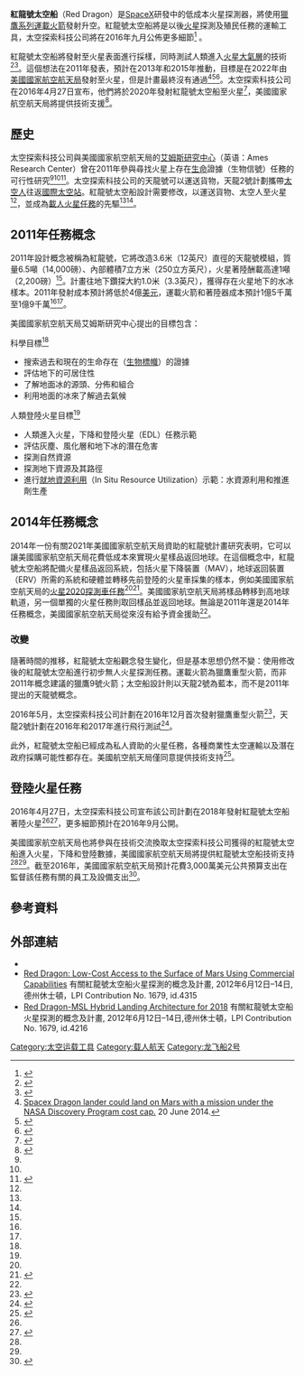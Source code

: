{{Infobox spacecraft
| Name = 紅龍號太空船
| Image = [[File:Dragon_to_Mars_(21424800115).jpg|300px]]
| Caption =紅龍號太空船登陸火星
| Organization = [[SpaceX|SpaceX]]
| current_destination  = [[Mars|Mars]]
| Major_Contractors = [[SpaceX|SpaceX]]
| Mission_Type = 火星登陸示範、火星樣本返回地球
| Orbital_Insertion_Date = 
| Launch = [[2020|2020]]年（預計）<ref name='April 2016'>{{cite news | title = SpaceX Is Sending a Red Dragon Spacecraft to Mars in 2018 | date = 27 April 2016 | url = http://gizmodo.com/spacex-is-sending-a-red-dragon-spacecraft-to-mars-in-20-1773383681 | work = Space.com | accessdate = 27 April 2016 | archive-date = 2016-04-27 | archive-url = https://web.archive.org/web/20160427221551/http://gizmodo.com/spacex-is-sending-a-red-dragon-spacecraft-to-mars-in-20-1773383681 | dead-url = no }}</ref>
| Launch_Vehicle = [[獵鷹號火箭|獵鷹號火箭]]
| Decay =
| Mission_Duration = 
| NSSDC_ID =
| Webpage = 
| Mass = {{convert|6.5|t|lb}} 加上1噸酬載<ref name='8m'/>
| Power = 
}}

'''紅龍號太空船'''（Red Dragon）是[[SpaceX|SpaceX]]研發中的低成本火星探測器，將使用[[獵鷹系列運載火箭|獵鷹系列運載火箭]]發射升空。紅龍號太空船將是以後[[火星|火星]]探測及殖民任務的運輸工具，太空探索科技公司將在2016年九月公佈更多細節<ref name="Cowing 2016">{{cite news |last=Cowing |first=Keith |url=http://spaceref.com/mars/spacex-will-start-going-to-mars-in-2018.html |title=SpaceX Will Start Going to Mars in 2018 |work=SpaceRef |date=28 April 2016 |accessdate=2016-04-28 |archive-date=2021-10-01 |archive-url=https://web.archive.org/web/20211001060538/http://spaceref.com/mars/spacex-will-start-going-to-mars-in-2018.html |dead-url=no }}</ref> 。

紅龍號太空船將發射至火星表面進行採樣，同時測試人類進入[[火星大氣層|火星大氣層]]的技術<ref name='March 2014'>{{cite news | first = Leonard | last = David | title = Project 'Red Dragon': Mars Sample-Return Mission Could Launch in 2022 with SpaceX Capsule | date = 7 March 2014 | url = http://www.space.com/24984-spacex-mars-mission-red-dragon.html | work = Space.com | accessdate = 8 March 2014 | archive-date = 2021-03-02 | archive-url = https://web.archive.org/web/20210302085401/https://www.space.com/24984-spacex-mars-mission-red-dragon.html | dead-url = no }}</ref><ref name='8m'>{{citation | contribution = Red Dragon | title = Feasibility of a Dragon-derived Mars lander for scientific and human-precursor investigations | publisher = 8m.net | date = October 31, 2011 | id =  | contribution-url = http://digitalvideo.8m.net/SpaceX/RedDragon/karcz-red_dragon-nac-2011-10-29-1.pdf | format = PDF | accessdate = 14 May 2012 | archive-date = 2012-06-16 | archive-url = https://web.archive.org/web/20120616154043/http://digitalvideo.8m.net/SpaceX/RedDragon/karcz-red_dragon-nac-2011-10-29-1.pdf | dead-url = yes }}</ref>。這個想法在2011年發表，預計在2013年和2015年推動，目標是在2022年由[[美國國家航空航天局|美國國家航空航天局]]發射至火星，但是計畫最終沒有通過<ref>[http://nextbigfuture.com/2014/06/spacex-dragon-lander-could-land-on-mars.html Spacex Dragon lander could land on Mars with a mission under the NASA Discovery Program cost cap.] {{Wayback|url=http://nextbigfuture.com/2014/06/spacex-dragon-lander-could-land-on-mars.html |date=20161110034709 }} 20 June 2014.</ref><ref name=sdc20110731>{{cite news |last=Wall |first=Mike |title='Red Dragon' Mission Mulled as Cheap Search for Mars Life |url=http://www.space.com/12489-nasa-mars-life-private-spaceship-red-dragon.html |accessdate=1 May 2012 |newspaper=SPACE.com |date=July 31, 2011 |archive-date=2015-05-24 |archive-url=https://web.archive.org/web/20150524205833/http://www.space.com/12489-nasa-mars-life-private-spaceship-red-dragon.html |dead-url=no }}</ref><ref name='NAC 2011'>{{cite web | url = http://science.nasa.gov/media/medialibrary/2012/01/23/NAC_Science_Meeting_ReportOctober_31-November_1_2011-finalTAGGED.pdf | title = NASA ADVISORY COUNCIL (NAC) - Science Committee Report | accessdate = 1 May 2012 | date = 1 November 2011 | format = PDF | work = Ames Research Center, NASA | archive-date = 2015-12-19 | archive-url = https://web.archive.org/web/20151219160652/http://science.nasa.gov/media/medialibrary/2012/01/23/NAC_Science_Meeting_ReportOctober_31-November_1_2011-finalTAGGED.pdf | dead-url = no }}</ref>。太空探索科技公司在2016年4月27日宣布，他們將於2020年發射紅龍號太空船至火星<ref name=spacex-tweet-20160427>{{cite tweet |authorlink=SpaceX |user=SpaceX |number=725351354537906176 |title= Planning to send Dragon to Mars as soon as 2018. Red Dragons will inform overall Mars architecture, details to come |date=April 27, 2016 }}</ref>，美國國家航空航天局將提供技術支援<ref name='Newmann2016'>{{cite web| last1=Newmann| first1=Dava| title=Exploring Together| url=http://blogs.nasa.gov/newman/2016/04/27/exploring-together/| website=NASA Official Blog| accessdate=27 April 2016| archive-date=2016-05-01| archive-url=https://web.archive.org/web/20160501034413/http://blogs.nasa.gov/newman/2016/04/27/exploring-together/| dead-url=no}}</ref>。

==歷史==
太空探索科技公司與美國國家航空航天局的[[艾姆斯研究中心|艾姆斯研究中心]]（英语：Ames Research Center）曾在2011年參與尋找火星上存在[[生命|生命]]證據（生物信號）任務的可行性研究<ref name='March 2014'/><ref name='8m'/><ref name=hybrid>{{cite web | url = http://www.lpi.usra.edu/meetings/marsconcepts2012/pdf/4216.pdf | title = RED DRAGON-MSL HYBRID LANDING ARCHITECTURE FOR 2018 | accessdate = 4 July 2012 | first = M. R. Grover | author = E. Sklyanskiy | author2 = A. D. Steltzner | author3 = Sherwood | last-author-amp = yes | date = February 2012 | format = PDF | work = Jet Propulsion Laboratory | publisher = NASA | archive-date = 2020-11-12 | archive-url = https://web.archive.org/web/20201112022421/https://www.lpi.usra.edu/meetings/marsconcepts2012/pdf/4216.pdf | dead-url = no }}</ref>。太空探索科技公司的天龍號可以運送貨物，天龍2號計劃攜帶[[太空人|太空人]]往返[[國際太空站|國際太空站]]。紅龍號太空船設計需要修改，以運送貨物、太空人至火星<ref name='March 2014'/>，並成為[[載人火星任務|載人火星任務]]的先驅<ref name=sdc20110731/><ref name='NAC 2011'/>。

==2011年任務概念==
2011年設計概念被稱為紅龍號，它將改造3.6米（12英尺）直徑的天龍號模組，質量6.5噸（14,000磅）、內部體積7立方米（250立方英尺），火星著陸酬載高達1噸（2,200磅）<ref name=hybrid />。計畫往地下鑽探大約1.0米（3.3英尺），獲得存在火星地下的水冰樣本。2011年發射成本預計將低於4億[[美元|美元]]，運載火箭和著陸器成本預計1億5千萬至1億9千萬<ref name='8m'/><ref name='NAC 2011'/>。

美國國家航空航天局艾姆斯研究中心提出的目標包含：
;科學目標<ref name='8m'/>
*搜索過去和現在的生命存在（[[生物標幟|生物標幟]]）的證據
*評估地下的可居住性
*了解地面冰的源頭、分佈和組合
*利用地面的冰來了解過去氣候

;人類登陸火星目標<ref name='8m'/>
*人類進入火星，下降和登陸火星（EDL）任務示範
*評估灰塵、風化層和地下冰的潛在危害
*探測自然資源
*探測地下資源及其路徑
*進行[[就地資源利用|就地資源利用]]（In Situ Resource Utilization）示範：水資源利用和推進劑生產

==2014年任務概念==
2014年一份有關2021年美國國家航空航天局資助的紅龍號計畫研究表明，它可以讓美國國家航空航天局花費低成本來實現火星樣品返回地球。在這個概念中，紅龍號太空船將配備火星樣品返回系統，包括火星下降裝置（MAV），地球返回裝置（ERV）所需的系統和硬體並轉移先前登陸的火星車採集的樣本，例如美國國家航空航天局的[[火星2020探測車任務|火星2020探測車任務]]<ref name='March 2014'/><ref name="Wall2015">{{cite news |last=Wall |first=Mike |url=http://www.space.com/30504-spacex-red-dragon-mars-sample-return.html |title='Red Dragon' Mars Sample-Return Mission Could Launch by 2022 |work=Space.com |date=10 September 2015 |accessdate=2015-09-20 |archive-date=2017-01-26 |archive-url=https://web.archive.org/web/20170126061843/http://www.space.com/30504-spacex-red-dragon-mars-sample-return.html |dead-url=no }}</ref>。美國國家航空航天局將樣品轉移到高地球軌道，另一個單獨的火星任務則取回樣品並返回地球。無論是2011年還是2014年任務概念，美國國家航空航天局從來沒有給予資金援助<ref name='March 2014'/>。

===改變===
隨著時間的推移，紅龍號太空船觀念發生變化，但是基本思想仍然不變：使用修改後的紅龍號太空船進行初步無人火星探測任務。運載火箭為獵鷹重型火箭，而非2011年概念建議的獵鷹9號火箭；太空船設計則以天龍2號為藍本，而不是2011年提出的天龍號概念。

2016年5月，太空探索科技公司計劃在2016年12月首次發射獵鷹重型火箭<ref name=sn20160525>{{cite news|title=Falcon 9 Rocket completes Static Fire Test for next High-Energy Satellite Delivery Mission|url=http://spaceflight101.com/falcon-9-rocket-completes-static-fire-test-for-next-high-energy-satellite-delivery-mission/|accessdate=2016-06-06|newspaper=Spaceflight 101|date=2016-05-25|archive-date=2021-01-18|archive-url=https://web.archive.org/web/20210118071033/https://spaceflight101.com/falcon-9-rocket-completes-static-fire-test-for-next-high-energy-satellite-delivery-mission/|dead-url=no}}</ref>，天龍2號計劃在2016年和2017年進行飛行測試<ref name="Grossman">{{cite news |last=Grossman |first=Lisa |url=https://www.newscientist.com/article/2086270-spacex-claims-it-can-get-to-mars-by-2018-what-are-its-chances/ |title=SpaceX claims it can get to Mars by 2018 – what are its chances? |work=New Scientist |date=28 April 2016 |accessdate=2016-04-28 |archive-date=2021-10-01 |archive-url=https://web.archive.org/web/20211001060613/https://www.newscientist.com/article/2086270-spacex-says-it-will-fly-to-mars-in-2018-what-are-its-chances/ |dead-url=no }}</ref>。

此外，紅龍號太空船已經成為私人資助的火星任務，各種商業性太空運輸以及潛在政府採購可能性都存在。美國航空航天局僅同意提供技術支持<ref name=wapo20160613>{{cite news |title=Elon Musk provides new details on his ‘mind blowing’ mission to Mars |url=https://www.washingtonpost.com/news/the-switch/wp/2016/06/10/Elon-musk-provides-new-details-on-his-mind-blowing-mission-to-mars/ |work=[[Washington_Post|Washington Post]] |date=2016-06-13 |first=Christian |last=Davenport |accessdate=2016-06-14 |archive-date=2018-02-07 |archive-url=https://web.archive.org/web/20180207180822/https://www.washingtonpost.com/news/the-switch/wp/2016/06/10/elon-musk-provides-new-details-on-his-mind-blowing-mission-to-mars/ |dead-url=no }}</ref>。

==登陸火星任務==
2016年4月27日，太空探索科技公司宣布該公司計劃在2018年發射紅龍號太空船著陸火星<ref name=wapo20160613/><ref name="NalGeo 2016">{{cite news |last=Drake |first=Nadia |url=http://news.nationalgeographic.com/2016/04/160427-spacex-mars-red-dragon-china-mission/ |title=SpaceX Plans to Send Spacecraft to Mars in 2018 |work=National Geographic News |date=April 27, 2016 |accessdate=2016-04-28 |archive-date=2018-09-19 |archive-url=https://web.archive.org/web/20180919211253/https://news.nationalgeographic.com/2016/04/160427-spacex-mars-red-dragon-china-mission/ |dead-url=no }}</ref>，更多細節預計在2016年9月公開。

美國國家航空航天局也將參與在技術交流換取太空探索科技公司獲得的紅龍號太空船進入火星，下降和登陸數據，美國國家航空航天局將提供紅龍號太空船技術支持<ref name='Newmann2016'/><ref name="NalGeo 2016"/>。截至2016年，美國國家航空航天局預計花費3,000萬美元公共預算支出在監督該任務有關的員工及設備支出<ref>{{cite web|title=NASA Outlines Mars 'Red Dragon' Deal With SpaceX|url=http://aviationweek.com/space/nasa-outlines-mars-red-dragon-deal-spacex?NL=AW-05&Issue=AW-05_20160513_AW-05_974&sfvc4enews=42&cl=article_1&utm_rid=CPEN1000000979550&utm_campaign=5897&utm_medium=email&elq2=be61248858de4dda84ab9aaef39e4b26|website=AviationWeek|accessdate=14 May 2016|archive-date=2016-10-09|archive-url=https://web.archive.org/web/20161009093124/http://aviationweek.com/space/nasa-outlines-mars-red-dragon-deal-spacex?NL=AW-05&Issue=AW-05_20160513_AW-05_974&sfvc4enews=42&cl=article_1&utm_rid=CPEN1000000979550&utm_campaign=5897&utm_medium=email&elq2=be61248858de4dda84ab9aaef39e4b26|dead-url=no}}</ref>。

==參考資料==
{{Reflist|30em}}

==外部連結==
*{{Commonscat-inline|Red Dragon (spacecraft)}}
*[http://www.lpi.usra.edu/meetings/marsconcepts2012/pdf/4315.pdf Red Dragon: Low-Cost Access to the Surface of Mars Using Commercial Capabilities] {{Wayback|url=http://www.lpi.usra.edu/meetings/marsconcepts2012/pdf/4315.pdf |date=20201112024007 }} 有關紅龍號太空船火星探測的概念及計畫, 2012年6月12日–14日,德州休士頓，LPI Contribution No. 1679, id.4315
*[http://www.lpi.usra.edu/meetings/marsconcepts2012/pdf/4216.pdf Red Dragon-MSL Hybrid Landing Architecture for 2018] {{Wayback|url=http://www.lpi.usra.edu/meetings/marsconcepts2012/pdf/4216.pdf |date=20201112022421 }} 有關紅龍號太空船火星探測的概念及計畫, 2012年6月12日–14日,德州休士頓，LPI Contribution No. 1679, id.4216

{{Mars spacecraft}}
{{SpaceX}}


[[Category:太空运载工具|Category:太空运载工具]]
[[Category:载人航天|Category:载人航天]]
[[Category:龙飞船2号|Category:龙飞船2号]]
